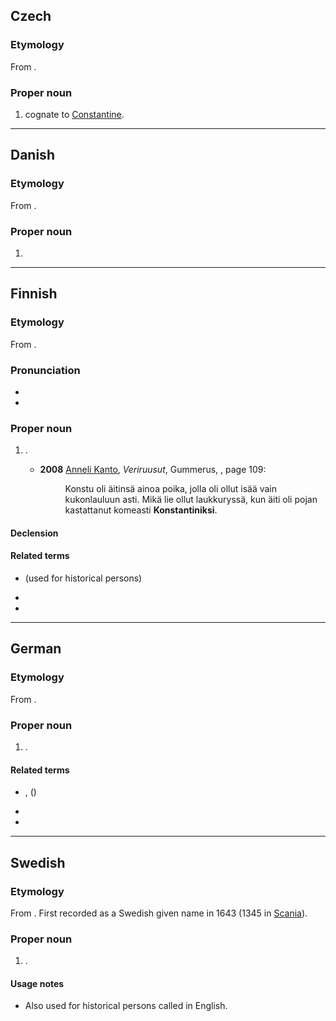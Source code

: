 {{also|konstantin|Konštantín}}
==Czech==

===Etymology===
From {{der|cs|la|Constantinus}}.

===Proper noun===
{{head|cs|proper noun}}

# {{given name|male|lang=cs}} cognate to [[Constantine]].

----

==Danish==

===Etymology===
From {{der|da|la|Constantinus}}.

===Proper noun===
{{head|da|proper noun}}

# {{given name|male|eq=Constantine|from=Latin|lang=da}}

----

==Finnish==

===Etymology===
From {{der|fi|la|Constantinus}}.

===Pronunciation===
* {{fi-IPA}}
* {{hyphenation|Kons|tan|tin|lang=fi}}

===Proper noun===
{{fi-proper noun}}

# {{given name|male|lang=fi|from=Latin|eq=Constantine}}.
#* '''2008''' [[w:fi:Anneli Kanto|Anneli Kanto]], ''Veriruusut'', Gummerus, {{ISBN|978-951-20-7766-3}}, page 109:
#*:Konstu oli äitinsä ainoa poika, jolla oli ollut isää vain kukonlauluun asti. Mikä lie ollut laukkuryssä, kun äiti oli pojan kastattanut komeasti '''Konstantiniksi'''.

====Declension====
{{fi-decl-risti|Konstantin|||a|i=0}}

====Related terms====
* {{l|fi|Konstantinus}} (used for historical persons)
* {{l|fi|Konsta}}
* {{l|fi|Kosti}}

----

==German==

===Etymology===
From {{der|de|la|Constantinus}}.

===Proper noun===
{{head|de|proper noun|plural|Konstantine}}

# {{given name|male|lang=de}}.

====Related terms====
* {{l|de|Konstantia}}, {{l|de|Konstanzia}} ({{l|de|Constantia}})
* {{l|de|Konstantine}}
* {{l|de|Konstanze}}

----

==Swedish==

===Etymology===
From {{der|sv|la|Constantinus}}. First recorded as a Swedish given name in 1643 (1345 in [[Scania]]).

===Proper noun===
{{sv-proper noun|c}}

# {{given name|male|from=Latin|lang=sv}}.

====Usage notes====
* Also used for historical persons called {{m|en|Constantine}} in English.